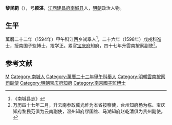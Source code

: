 '''黎民範'''（{{bd|？||？|catIdx=}}），号'''颖湛'''，[[江西|江西]][[建昌府|建昌府]][[南城县|南城县]]人，[[明朝|明朝]]政治人物。

== 生平 ==
萬曆二十二年（1594年）甲午科江西乡试舉人<ref>《南城县志》</ref>，二十六年（1598年）戊戌科進士，授南国子監博士，擢学正。累官[[宝庆府|宝庆府]]知府，四十七年升雲南按察副使<ref>万历四十七年二月，升云南参政冀光祚为本省按察使，台州知府杨为栋、宝庆知府黎民范俱为云南副使，温州知府缪国维、马湖知府赵乾清俱为贵州副使。</ref>。

==参考文献==
{{reflist}}

{{萬曆二十六年戊戌科殿試金榜}}

{{Authority control}}

{{DEFAULTSORT:}}
[[Category:黎姓|M]]
[[Category:南城人|Category:南城人]]
[[Category:萬曆二十二年甲午科舉人|Category:萬曆二十二年甲午科舉人]]
[[Category:明朝雲南按察司副使|Category:明朝雲南按察司副使]]
[[Category:明朝宝庆府知府|Category:明朝宝庆府知府]]
[[Category:南京國子監博士|Category:南京國子監博士]]